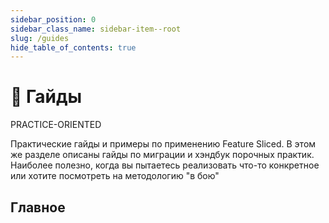 ```yaml
---
sidebar_position: 0
sidebar_class_name: sidebar-item--root
slug: /guides
hide_table_of_contents: true
---
```


# 🎯 Гайды

<span class="badge badge--primary margin-bottom--md">PRACTICE-ORIENTED</span>

<p class="summary">
Практические гайды и примеры по применению Feature Sliced. В этом же разделе описаны гайды по миграции и хэндбук порочных практик. Наиболее полезно, когда вы пытаетесь реализовать что-то конкретное или хотите посмотреть на методологию "в бою"
</p>

## Главное


<Row 
    title="Десегментация" 
    description="Проблема излишней раздробленности логики"
    to="/docs/guides/handbook/desegmented"
    Icon={NodeIndexOutlined}
/>
<Row 
    title="Decouple entities" 
    description="Декомпозиция логики с выделением бизнес-сущностей"
    to="/docs/guides/decouple-entities"
    Icon={PartitionOutlined}
/>
<Row 
    title="Миграция с legacy" 
    description="Поэтапное внедрение практик в легаси-проекты"
    to="/docs/guides/migration-from-legacy"
    Icon={ImportOutlined}
/>
